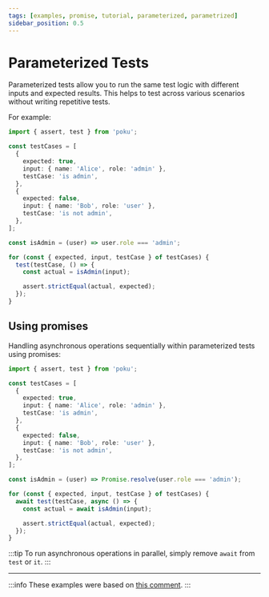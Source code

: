 ```yaml
---
tags: [examples, promise, tutorial, parameterized, parametrized]
sidebar_position: 0.5
---
```



# Parameterized Tests

Parameterized tests allow you to run the same test logic with different inputs and expected results. This helps to test across various scenarios without writing repetitive tests.

For example:

```ts
import { assert, test } from 'poku';

const testCases = [
  {
    expected: true,
    input: { name: 'Alice', role: 'admin' },
    testCase: 'is admin',
  },
  {
    expected: false,
    input: { name: 'Bob', role: 'user' },
    testCase: 'is not admin',
  },
];

const isAdmin = (user) => user.role === 'admin';

for (const { expected, input, testCase } of testCases) {
  test(testCase, () => {
    const actual = isAdmin(input);

    assert.strictEqual(actual, expected);
  });
}
```

## Using promises

Handling asynchronous operations sequentially within parameterized tests using promises:

```ts
import { assert, test } from 'poku';

const testCases = [
  {
    expected: true,
    input: { name: 'Alice', role: 'admin' },
    testCase: 'is admin',
  },
  {
    expected: false,
    input: { name: 'Bob', role: 'user' },
    testCase: 'is not admin',
  },
];

const isAdmin = (user) => Promise.resolve(user.role === 'admin');

for (const { expected, input, testCase } of testCases) {
  await test(testCase, async () => {
    const actual = await isAdmin(input);

    assert.strictEqual(actual, expected);
  });
}
```

:::tip
To run asynchronous operations in parallel, simply remove `await` from `test` or `it`.
:::

<hr />

:::info
These examples were based on [this comment](https://github.com/wellwelwel/poku/issues/566#issuecomment-2241496155).
:::
